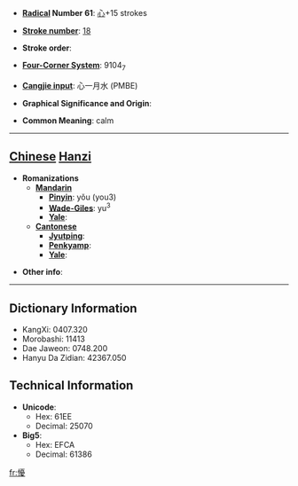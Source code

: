 * '''[[Wiktionary:Chinese radical index| Radical]] Number 61''': [[Wiktionary:Chinese radical index 心|心]]+15 strokes

* '''[[Wiktionary:Chinese total strokes index|Stroke number]]''': [[Wiktionary:Chinese total strokes index 18|18]]

* '''Stroke order''': 

* '''[[Wiktionary:Chinese four corner index|Four-Corner System]]''': 9104<sub>7</sub>

* '''[[Wiktionary:Chinese Cangjie index|Cangjie input]]''': 心一月水 (PMBE)

* '''Graphical Significance and Origin''': 

* '''Common Meaning''': calm

----

== [[Chinese]] [[Hanzi]] ==

* '''Romanizations'''
** '''[[Mandarin]]'''
*** '''[[Pinyin]]''': yǒu (you3)
*** '''[[Wade-Giles]]''': yu<sup>3</sup>
*** '''[[Yale]]''': 
** '''[[Cantonese]]'''
*** '''[[Jyutping]]''':
*** '''[[Penkyamp]]''': 
*** '''[[Yale]]''': 

* '''Other info''': 

----

== Dictionary Information ==

* KangXi: 0407.320
* Morobashi: 11413
* Dae Jaweon: 0748.200
* Hanyu Da Zidian: 42367.050

== Technical Information ==

* '''Unicode''':
** Hex: 61EE
** Decimal: 25070
* '''Big5''':
** Hex: EFCA
** Decimal: 61386

[[fr:懮]]